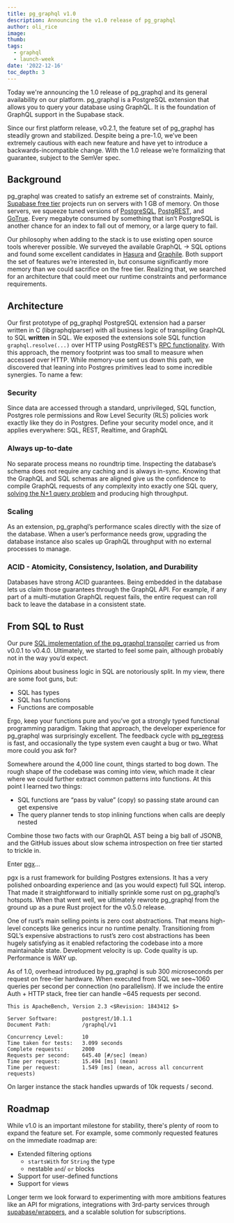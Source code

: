 ```yaml
---
title: pg_graphql v1.0
description: Announcing the v1.0 release of pg_graphql
author: oli_rice 
image: 
thumb: 
tags:
  - graphql
  - launch-week
date: '2022-12-16'
toc_depth: 3
---
```


Today we're announcing the 1.0 release of pg_graphql and its general availability on our platform. pg_graphql is a PostgreSQL extension that allows you to query your database using GraphQL. It is the foundation of GraphQL support in the Supabase stack.

Since our first platform release, v0.2.1, the feature set of pg_graphql has steadily grown and stabilized. Despite being a pre-1.0, we’ve been extremely cautious with each new feature and have yet to introduce a backwards-incompatible change. With the 1.0 release we’re formalizing that guarantee, subject to the SemVer spec.

## Background

pg_graphql was created to satisfy an extreme set of constraints. Mainly, [Supabase free tier](https://supabase.com/pricing) projects run on servers with 1 GB of memory. On those servers, we squeeze tuned versions of [PostgreSQL](https://github.com/supabase/postgres), [PostgREST](https://postgrest.org/en/stable/), and [GoTrue](https://github.com/supabase/gotrue). Every megabyte consumed by something that isn’t PostgreSQL is another chance for an index to fall out of memory, or a large query to fail.

Our philosophy when adding to the stack is to use existing open source tools wherever possible. We surveyed the available GraphQL → SQL options and found some excellent candidates in [Hasura](https://hasura.io/) and [Graphile](https://www.graphile.org/). Both support the set of features we’re interested in, but consume significantly more memory than we could sacrifice on the free tier. Realizing that, we searched for an architecture that could meet our runtime constraints and performance requirements.



## Architecture 

Our first prototype of pg_graphql PostgreSQL extension had a parser written in C (libgraphqlparser) with all business logic of transpiling GraphQL to SQL **written** in SQL. We exposed the extensions sole SQL function `graphql.resolve(...)` over HTTP using PostgREST’s [RPC functionality](https://postgrest.org/en/stable/api.html#s-procs). With this approach, the memory footprint was too small to measure when accessed over HTTP. While memory-use sent us down this path, we discovered that leaning into Postgres primitives lead to some incredible synergies. To name a few:

### Security

Since data are accessed through a standard, unprivileged, SQL function, Postgres role permissions and Row Level Security (RLS) policies work exactly like they do in Postgres. Define your security model once, and it applies everywhere: SQL, REST, Realtime, and GraphQL

### Always up-to-date

No separate process means no roundtrip time. Inspecting the database’s schema does not require any caching and is always in-sync. Knowing that the GraphQL and SQL schemas are aligned give us the confidence to compile GraphQL requests of any complexity into exactly one SQL query, [solving the N+1 query problem](https://medium.com/the-marcy-lab-school/what-is-the-n-1-problem-in-graphql-dd4921cb3c1a) and producing high throughput.

### Scaling

As an extension, pg_graphql’s performance scales directly with the size of the database. When a user’s performance needs grow, upgrading the database instance also scales up GraphQL throughput with no external processes to manage. 

### ACID - Atomicity, Consistency, Isolation, and Durability

Databases have strong ACID guarantees. Being embedded in the database lets us claim those guarantees through the GraphQL API. For example, if any part of a multi-mutation GraphQL request fails, the entire request can roll back to leave the database in a consistent state.


## From SQL to Rust 

Our pure [SQL implementation of the pg_graphql transpiler](https://github.com/supabase/pg_graphql/blob/bd0283718abaf329d98c69808f862594e9df5edc/pg_graphql--0.4.0.sql) carried us from v0.0.1 to v0.4.0. Ultimately, we started to feel some pain, although probably not in the way you’d expect.

Opinions about business logic in SQL are notoriously split. In my view, there are some foot guns, but:

- SQL has types
- SQL has functions
- Functions are composable

Ergo, keep your functions pure and you’ve got a strongly typed functional programming paradigm. Taking that approach, the developer experience for pg_graphql was surprisingly excellent. The feedback cycle with [pg_regress](https://www.postgresql.org/docs/9.1/regress.html) is fast, and occasionally the type system even caught a bug or two. What more could you ask for?

Somewhere around the 4,000 line count, things started to bog down. The rough shape of the codebase was coming into view, which made it clear where we could further extract common patterns into functions. At this point I learned two things:

- SQL functions are “pass by value” (copy) so passing state around can get expensive
- The query planner tends to stop inlining functions when calls are deeply nested

Combine those two facts with our GraphQL AST being a big ball of JSONB, and the GitHub issues about slow schema introspection on free tier started to trickle in.

Enter [pgx](https://github.com/tcdi/pgx)… 

pgx is a rust framework for building Postgres extensions. It has a very polished onboarding experience and (as you would expect) full SQL interop. That made it straightforward to initially sprinkle some rust on pg_graphql’s hotspots. When that went well, we ultimately rewrote pg_graphql from the ground up as a pure Rust project for the v0.5.0 release. 

One of rust’s main selling points is zero cost abstractions. That means high-level concepts like generics incur no runtime penalty. Transitioning from SQL’s expensive abstractions to rust’s zero cost abstractions has been hugely satisfying as it enabled refactoring the codebase into a more maintainable state. Development velocity is up. Code quality is up. Performance is WAY up.

As of 1.0, overhead introduced by pg_graphql is sub 300 *micro*seconds per request on free-tier hardware. When executed from SQL we see~1060 queries per second per connection (no parallelism). If we include the entire Auth + HTTP stack, free tier can handle ~645 requests per second.

```text
This is ApacheBench, Version 2.3 <$Revision: 1843412 $>

Server Software:        postgrest/10.1.1
Document Path:          /graphql/v1

Concurrency Level:      10
Time taken for tests:   3.099 seconds
Complete requests:      2000
Requests per second:    645.40 [#/sec] (mean)
Time per request:       15.494 [ms] (mean)
Time per request:       1.549 [ms] (mean, across all concurrent requests)
```

On larger instance the stack handles upwards of 10k requests / second.

## Roadmap

While v1.0 is an important milestone for stability, there's plenty of room to expand the feature set. For example, some commonly requested features on the immediate roadmap are:  

- Extended filtering options
    - `startsWith` for `String` the type
    - nestable `and`/ `or` blocks
- Support for user-defined functions
- Support for views

Longer term we look forward to experimenting with more ambitions features like an API for migrations, integrations with 3rd-party services through [supabase/wrappers](https://github.com/supabase/wrappers), and a scalable solution for subscriptions.

